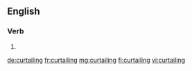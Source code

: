 
==English==

===Verb===
{{head|en|present participle}}

# {{present participle of|curtail|lang=en}}

[[de:curtailing]]
[[fr:curtailing]]
[[mg:curtailing]]
[[fi:curtailing]]
[[vi:curtailing]]